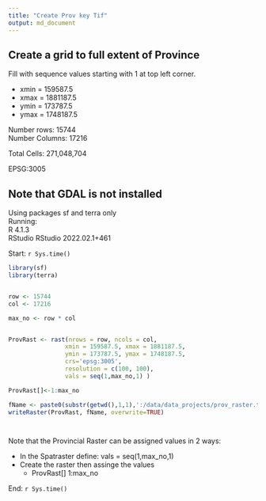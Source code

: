 ```yaml
---
title: "Create Prov key Tif"
output: md_document
---
```



## Create a grid to full extent of Province

Fill with sequence values starting with 1 at top left corner.

- xmin = 159587.5  
- xmax = 1881187.5  
- ymin = 173787.5  
- ymax = 1748187.5  

Number rows: 15744   
Number Columns: 17216  

Total Cells: 271,048,704  

EPSG:3005 

## Note that GDAL is not installed

Using packages sf and terra only   
Running:    
R 4.1.3  
RStudio RStudio 2022.02.1+461  

Start: `r Sys.time()`


```r

library(sf)
library(terra)


row <- 15744
col <- 17216

max_no <- row * col


ProvRast <- rast(nrows = row, ncols = col, 
                xmin = 159587.5, xmax = 1881187.5, 
                ymin = 173787.5, ymax = 1748187.5, 
                crs='epsg:3005',
                resolution = c(100, 100), 
                vals = seq(1,max_no,1) )

ProvRast[]<-1:max_no

fName <- paste0(substr(getwd(),1,1),':/data/data_projects/prov_raster.tif')
writeRaster(ProvRast, fName, overwrite=TRUE)




```

Note that the Provincial Raster can be assigned values in 2 ways:  

- In the Spatraster define: vals = seq(1,max_no,1)
- Create the raster then assinge the values
  - ProvRast[] 1:max_no

End: `r Sys.time()`


